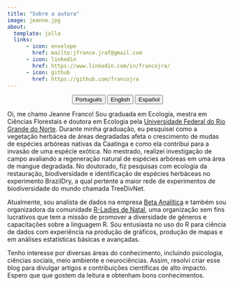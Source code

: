 ---
title: "Sobre a autora"
image: jeanne.jpg
about:
  template: jolla
  links:
      - icon: envelope
        href: mailto:jfranco.jraf@gmail.com
      - icon: linkedin
        href: https://www.linkedin.com/in/francojra/
      - icon: github
        href: https://github.com/francojra
---

<center>

::: {.btn-group role="group" aria-label="About"}
<a href="about-pt.html"> <button type="button" class="btn btn-primary me-md-2 btn-sm">Português</button></a> <a href="about-en.html"> <button type="button" class="btn btn-primary me-md-2 btn-sm">English</button></a> <a href="about-es.html"><button type="button" class="btn btn-primary me-md-2 btn-sm">Español</button></a>
:::

</center>

Oi, me chamo Jeanne Franco! Sou graduada em Ecologia, mestra em Ciências Florestais e doutora em Ecologia pela [Universidade Federal do Rio Grande do Norte](https://www.ufrn.br/). Durante minha graduação, eu pesquisei como a vegetação herbácea de áreas degradadas afeta o crescimento de mudas de espécies arbóreas nativas da Caatinga e como ela contribui para a invasão de uma espécie exótica. No mestrado, realizei investigação de campo avaliando a regeneração natural de espécies arbóreas em uma área de mangue degradada. No doutorado, fiz pesquisas com ecologia da restauração, biodiversidade e identificação de espécies herbáceas no experimento BrazilDry, a qual pertente a maior rede de experimentos de biodiversidade do mundo chamada TreeDivNet.

Atualmente, sou analista de dados na empresa [Beta Analítica](https://betaanalitica.com.br/) e também sou organizadora da comunidade [R-Ladies de Natal](https://rladies.org/), uma organização sem fins lucrativos que tem a missão de promover a diversidade de gêneros e capacitações sobre a linguagem R. Sou entusiasta no uso do R para ciência de dados com experiência na produção de gráficos, produção de mapas e em análises estatísticas básicas e avançadas.

Tenho interesse por diversas áreas do conhecimento, incluindo psicologia, ciências sociais, meio ambiente e neurociências. Assim, resolvi criar esse blog para divulgar artigos e contribuições científicas de alto impacto. Espero que que gostem da leitura e obtenham bons conhecimentos.
